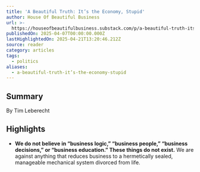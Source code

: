 ```yaml
---
title: 'A Beautiful Truth: It’s the Economy, Stupid'
author: House Of Beautiful Business
url: >-
  https://houseofbeautifulbusiness.substack.com/p/a-beautiful-truth-its-the-economy?utm_source=post-email-title&publication_id=3771609&post_id=160767303&utm_campaign=email-post-title&isFreemail=true&r=31t9d7&triedRedirect=true&utm_medium=email
publishedOn: 2025-04-07T00:00:00.000Z
lastHighlightedOn: 2025-04-21T13:20:46.212Z
source: reader
category: articles
tags:
  - politics
aliases:
  - a-beautiful-truth-it’s-the-economy-stupid
---
```

## Summary

By Tim Leberecht

## Highlights
- **We do not believe in “business logic,” “business people,” “business decisions,” or “business education.” These things do not exist.** We are against anything that reduces business to a hermetically sealed, manageable mechanical system divorced from life.
